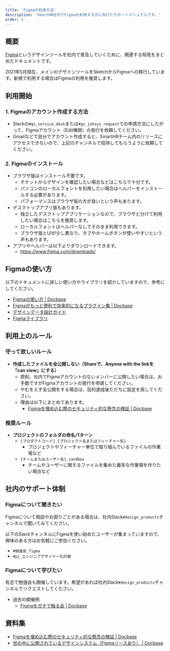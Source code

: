 ```yaml
---
title: 'Figmaの利用方法'
description: 'SmartHR社内でFigmaを利用する方に向けたサポートマニュアルです。'
order: 5
---
```


## 概要

[Figma](https://www.figma.com/about/)というデザインツールを社内で普及していくために、関連する知見をまとめたドキュメントです。

2021年5月現在、メインのデザインツールをSketchからFigmaへの移行しています。新規で利用する場合はFigmaの利用を推奨します。

## 利用開始

### 1. Figmaのアカウント作成する方法

- Slackの`#gs_service_desk`または`#gs_johsys_request`での申請方法にしたがって、Figmaアカウント（Edit権限）の発行を依頼してください。
- Gmailなどで自分でアカウント作成すると、SmartHRチーム内のリソースにアクセスできないので、上記のチャンネルで招待してもらうように依頼してください。

### 2. Figmaのインストール

- ブラウザ版はインストール不要です。
    - チケットからデザインを確認したい場合などはこちらで十分です。
    - パソコンのローカルフォントを利用したい場合はヘルパーをインストールする必要があります。
    - パフォーマンスはブラウザ版の方が良いという声もあります。
- デスクトップアプリ版もあります。
    - 独立したデスクトップアプリケーションなので、ブラウザと分けて利用したい場合はこちらを推奨します。
    - ローカルフォントはヘルパーなしでそのまま利用できます。
    - ブラウザ版とUIが少し異なり、タブやホームボタンが使いやすいという声もあります。
- アプリやヘルパーは以下よりダウンロードできます。
    - https://www.figma.com/downloads/

## Figmaの使い方

以下のドキュメントに詳しい使い方やライブラリを紹介していますので、参考にしてください。

- [Figmaの使い方 | Docbase](https://smarthr-inc.docbase.io/posts/1306505)
- [Figmaがもっと便利で効率的になるプラグイン集 | Docbase](https://smarthr-inc.docbase.io/posts/1909725)
- [デザインデータ設計ガイド](/products/design-process/design-data/design-guide/)
- [Figmaライブラリ](/products/resource/#h2-1)

## 利用上のルール

### 守って欲しいルール

- **作成したファイルを全公開しない（Shareで、Anyone with the linkを「can view」にする）**
    - 原則、社内でFigmaアカウントのないメンバーに公開したい場合は、お手数ですがFigmaアカウントの発行を申請してください。
    - やむをえず全公開をする場合は、目的達成後ただちに設定を戻してください。
    - 理由は以下にまとめてあります。
        - [Figmaを埋め込む際のセキュリティ的な懸念の検証 | Docbase](https://smarthr-inc.docbase.io/posts/1945731)

### 推奨ルール

- **プロジェクトのフォルダの命名パターン**
    - `{プロダクトコード}_{プロジェクト名またはフィーチャー名}`
        - プロジェクトやフィーチャー単位で取り組んでいるファイルの作業場など
    - `{チームまたはユーザー名}_sandbox`
        - チームやユーザーに関するファイルを集めた雑多な作業場を作りたい場合など

## 社内のサポート体制

### Figmaについて聞きたい

Figmaについて相談やお困りごとがある場合は、社内Slack`#design_products`チャンネルで聞いてみてください。

以下のSlackチャンネルにFigmaを使い始めたユーザーが集まっていますので、興味のある方はお気軽にご参加ください。

- `#勉強会_figma`
- `#pj_エンジニアデザイナー化計画`

### Figmaについて学びたい

有志で勉強会も開催しています。希望があれば社内Slack`#design_products`チャンネルでリクエストしてください。

- 過去の開催例
    - [Figmaをガチで触る会 | Docbase](https://smarthr-inc.docbase.io/posts/1909778)

## 資料集

- [Figmaを埋め込む際のセキュリティ的な懸念の検証 | Docbase](https://smarthr-inc.docbase.io/posts/1945731)
- [世の中に公開されているデザインシステム（Figmaソースあり） | Docbase](https://smarthr-inc.docbase.io/posts/1891218)

